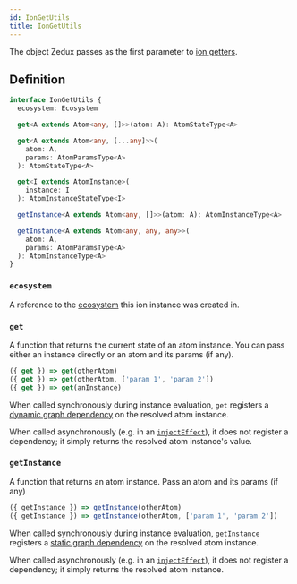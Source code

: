 ```yaml
---
id: IonGetUtils
title: IonGetUtils
---
```


The object Zedux passes as the first parameter to [ion getters](../factories/ion#get).

## Definition

```ts
interface IonGetUtils {
  ecosystem: Ecosystem

  get<A extends Atom<any, []>>(atom: A): AtomStateType<A>

  get<A extends Atom<any, [...any]>>(
    atom: A,
    params: AtomParamsType<A>
  ): AtomStateType<A>

  get<I extends AtomInstance>(
    instance: I
  ): AtomInstanceStateType<I>

  getInstance<A extends Atom<any, []>>(atom: A): AtomInstanceType<A>

  getInstance<A extends Atom<any, any, any>>(
    atom: A,
    params: AtomParamsType<A>
  ): AtomInstanceType<A>
}
```

### `ecosystem`

A reference to the [ecosystem](../classes/Ecosystem) this ion instance was created in.

### `get`

A function that returns the current state of an atom instance. You can pass either an instance directly or an atom and its params (if any).

```ts
({ get }) => get(otherAtom)
({ get }) => get(otherAtom, ['param 1', 'param 2'])
({ get }) => get(anInstance)
```

When called synchronously during instance evaluation, `get` registers a [dynamic graph dependency](../glossary#dynamic-graph-dependency) on the resolved atom instance.

When called asynchronously (e.g. in an [`injectEffect`](../injectors/injectEffect)), it does not register a dependency; it simply returns the resolved atom instance's value.

### `getInstance`

A function that returns an atom instance. Pass an atom and its params (if any)

```ts
({ getInstance }) => getInstance(otherAtom)
({ getInstance }) => getInstance(otherAtom, ['param 1', 'param 2'])
```

When called synchronously during instance evaluation, `getInstance` registers a [static graph dependency](../glossary#static-graph-dependency) on the resolved atom instance.

When called asynchronously (e.g. in an [`injectEffect`](../injectors/injectEffect)), it does not register a dependency; it simply returns the resolved atom instance.
